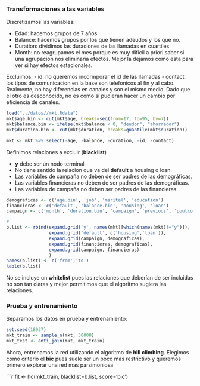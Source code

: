 ### Transformaciones a las variables

Discretizamos las variables:

- Edad:  hacemos grupos de 7 años
- Balance: hacemos grupos por los que tienen adeudos y los que no.
- Duration: dividimos las duraciones de las llamadas en cuartiles
- Month: no reagrupamos el mes porque es muy dificil a priori saber si una agrupacion nos eliminaria efectos. Mejor la dejamos como esta para ver si hay efectos estacionales.

Excluimos:
- id: no queremos incormporar el id de las llamadas
- contact: los tipos de comunicacion en la base son telefonicos al fin y al cabo. Realmente, no hay diferencias en canales y son el mismo medio. Dado que el otro es desconocido, no es como si pudieran hacer un cambio por eficiencia de canales.


```r
load("../datos//mkt.Rdata")
mkt$age.bin <- cut(mkt$age, breaks=seq(from=17, to=95, by=7))
mkt$balance.bin <- ifelse(mkt$balance < 0, "deudor", "ahorrador")
mkt$duration.bin <- cut(mkt$duration, breaks=quantile(mkt$duration))

mkt <- mkt %>% select(-age, -balance, -duration, -id, -contact)
```

Definimos relaciones a excluir (__blacklist__)

- __y__ debe ser un nodo terminal
- No tiene sentido la relacion que va del __default__ a housing o loan.
- Las variables de campaña no deben de ser padres de las demográficas.
- Las variables financieras no deben de ser padres de las demográficas.
- Las variables de campaña no deben ser padres de las financieras.

```r
demograficas <- c('age.bin', 'job', 'marital', 'education')
financieras <- c('default', 'balance.bin', 'housing', 'loan')
campaign <- c('month', 'duration.bin', 'campaign', 'previous', 'poutcome')

#
b.list <- rbind(expand.grid('y', names(mkt)[which(names(mkt)!="y")]),
                expand.grid('default', c('housing','loan')),
                expand.grid(campaign, demograficas),
                expand.grid(financieras, demograficas),
                expand.grid(campaign, financieras)
                )
names(b.list) <- c('from','to')
kable(b.list)

```

No se incluye un __whitelist__ pues las relaciones que deberían de ser incluidas no son tan claras y mejor permitimos que el algoritmo sugiera las relaciones.

### Prueba y entrenamiento

Separamos los datos en prueba y entrenamiento:
```r
set.seed(18937)
mkt_train <- sample_n(mkt, 30000)
mkt_test <- anti_join(mkt, mkt_train)
```

Ahora, entrenamos la red utilizando el algoritmo de __hill climbing__. Elegimos como criterio el __bic__ pues suele ser un poco mas restrictivo y queremos primero explorar una red mas parsimoniosa

```r
fit <- hc(mkt_train, blacklist=b.list, score='bic')
